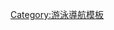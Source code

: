 {{Navbox
|name   = World records in swimming
|title  = [[游泳世界纪录列表|游泳世界纪录]]
|listclass = hlist
|group1 = [[自由泳]]
|list1  =
* {{tsl|en|World record progression 50 metres freestyle|50米自由泳世界纪录进展|50米}}
* {{tsl|en|World record progression 100 metres freestyle|100米自由泳世界纪录进展|100米}}
* {{tsl|en|World record progression 200 metres freestyle|200米自由泳世界纪录进展|200米}}
* {{tsl|en|World record progression 400 metres freestyle|400米自由泳世界纪录进展|400米}}
* {{tsl|en|World record progression 800 metres freestyle|800米自由泳世界纪录进展|800米}}
* {{tsl|en|World record progression 1500 metres freestyle|1500米自由泳世界纪录进展|1500米}}
|group2 = [[仰泳]]
|list2  =
* {{tsl|en|World record progression 50 metres backstroke|50米仰泳世界纪录进展|50米}}
* {{tsl|en|World record progression 100 metres backstroke|100米仰泳世界纪录进展|100米}}
* {{tsl|en|World record progression 200 metres backstroke|200米仰泳世界纪录进展|200米}}
|group3 = [[蛙泳]]
|list3  =
* {{tsl|en|World record progression 50 metres breaststroke|50米蛙泳世界纪录进展|50米}}
* {{tsl|en|World record progression 100 metres breaststroke|100米蛙泳世界纪录进展|100米}}
* {{tsl|en|World record progression 200 metres breaststroke|200米蛙泳世界纪录进展|200米}} 
|group4 = [[蝶泳]]
|list4  =
* {{tsl|en|World record progression 50 metres butterfly|50米蝶泳世界纪录进展|50米}}
* {{tsl|en|World record progression 100 metres butterfly|100米蝶泳世界纪录进展|100米}}
* {{tsl|en|World record progression 200 metres butterfly|200米蝶泳世界纪录进展|200米}} 
|group5 = [[混合泳]]
|list5  =
* {{tsl|en|World record progression 100 metres individual medley|100米混合泳世界纪录进展|100米}}
* {{tsl|en|World record progression 200 metres individual medley|200米混合泳世界纪录进展|200米}}
* {{tsl|en|World record progression 400 metres individual medley|400米混合泳世界纪录进展|400米}}
|group6 = [[接力賽跑|接力]]
|list6  =
* {{tsl|en|World record progression 4 × 50 metres freestyle relay|4×50米自由泳接力世界紀錄進程|4×50米自由泳接力}}
* {{tsl|en|World record progression 4 × 100 metres freestyle relay|4×100米自由泳接力世界紀錄進程|4×100米自由泳接力}}
* [[4×200米自由泳接力世界紀錄進程|4×200米自由泳接力]]
* {{tsl|en|World record progression 4 × 50 metres medley relay|4×50米混合泳接力世界纪录进展|4×50米混合泳接力}}
* [[4×100米混合泳接力世界纪录进展|4×100米混合泳接力]]
}}<noinclude>
[[Category:游泳導航模板]]
</noinclude>